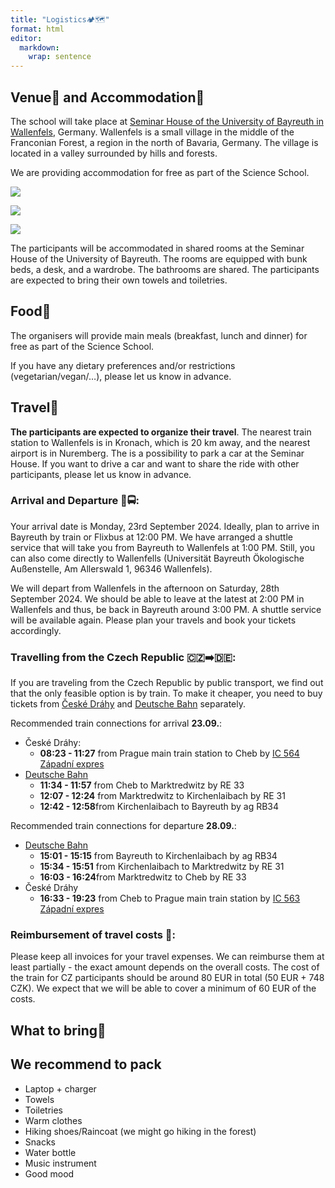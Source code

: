 ```yaml
---
title: "Logistics🏕️🗺️"
format: html
editor: 
  markdown: 
    wrap: sentence
---
```


## Venue🏡 and Accommodation🛌
The school will take place at [Seminar House of the University of Bayreuth in Wallenfels](https://maps.app.goo.gl/AJsRbag7ddPvdwrz6), Germany. Wallenfels is a small village in the middle of the Franconian Forest, a region in the north of Bavaria, Germany. The village is located in a valley surrounded by hills and forests.

We are providing accommodation for free as part of the Science School. 

![](photos/Wallenfels_Stadt.JPG)

:::: {layout="[ 50, 50]"}
::: {#first-column}

![](photos/Wallenfes_Tagungsraum.JPG)

:::

::: {#second-column}

![](photos/Wallenfels_bedroom.jpg)

:::

::::
The participants will be accommodated in shared rooms at the Seminar House of the University of Bayreuth. The rooms are equipped with bunk beds, a desk, and a wardrobe. The bathrooms are shared. The participants are expected to bring their own towels and toiletries.

## Food🍱
The organisers will provide main meals (breakfast, lunch and dinner) for free as part of the Science School.

::: {.callout-warning}
 If you have any dietary preferences and/or restrictions (vegetarian/vegan/...), please let us know in advance.
:::

## Travel🚗

**The participants are expected to organize their travel**. The nearest train station to Wallenfels is in Kronach, which is 20 km away, and the nearest airport is in Nuremberg. The is a possibility to park a car at the Seminar House. If you want to drive a car and want to share the ride with other participants, please let us know in advance. 

### Arrival and Departure 🚆🚍: 

Your arrival date is Monday, 23rd September 2024. Ideally, plan to arrive in Bayreuth by train or Flixbus at 12:00 PM. We have arranged a shuttle service that will take you from Bayreuth to Wallenfels at 1:00 PM. Still, you can also come directly to Wallenfells (Universität Bayreuth Ökologische Außenstelle, Am Allerswald 1, 96346 Wallenfels). 

We will depart from Wallenfels in the afternoon on Saturday, 28th September 2024. We should be able to leave at the latest at 2:00 PM in Wallenfels and thus, be back in Bayreuth around 3:00 PM. A shuttle service will be available again. Please plan your travels and book your tickets accordingly. 

### Travelling from the Czech Republic 🇨🇿➡️🇩🇪:

If you are traveling from the Czech Republic by public transport, we find out that the only feasible option is by train. To make it cheaper, you need to buy tickets from [České Dráhy](https://www.cd.cz/en/default.htm) and [Deutsche Bahn](https://int.bahn.de/en) separately. 

Recommended train connections for arrival **23.09.**:

* České Dráhy:
  * **08:23 - 11:27** from Prague main train station to Cheb by [IC 564 Západní expres](https://www.cd.cz/en/vlak/564/23.9.2024/5457076/8.23/5475035/11.27/)
* [Deutsche Bahn](https://int.bahn.de/en/buchung/fahrplan/suche#sts=true&so=Cheb&zo=Bayreuth%20Hbf&kl=2&r=13:16:KLASSENLOS:1&soid=A%3D1%40O%3DCheb%40X%3D12380699%40Y%3D50073494%40U%3D80%40L%3D5400004%40B%3D1%40p%3D1723490478%40i%3DU%C3%97005475035%40&zoid=A%3D1%40O%3DBayreuth%20Hbf%40X%3D11579985%40Y%3D49949613%40U%3D80%40L%3D8000028%40B%3D1%40p%3D1723056913%40i%3DU%C3%97008022249%40&sot=ST&zot=ST&soei=5400004&zoei=8000028&hd=2024-09-23T11:30:24&hza=D&hz=%5B%5D&ar=false&s=true&d=false&vm=00,01,02,03,04,05,06,07,08,09&fm=false&bp=false)
  * **11:34 - 11:57** from Cheb to Marktredwitz by RE 33
  * **12:07 - 12:24** from Marktredwitz to Kirchenlaibach by RE 31
  * **12:42 - 12:58**from Kirchenlaibach to Bayreuth by ag RB34

Recommended train connections for departure **28.09.**:

* [Deutsche Bahn](https://int.bahn.de/en/buchung/fahrplan/suche#sts=true&so=Bayreuth%20Hbf&zo=Cheb&kl=2&r=13:16:KLASSENLOS:1&soid=A%3D1%40O%3DBayreuth%20Hbf%40X%3D11579985%40Y%3D49949613%40U%3D80%40L%3D8000028%40B%3D1%40p%3D1723056913%40i%3DU%C3%97008022249%40&zoid=A%3D1%40O%3DCheb%40X%3D12380699%40Y%3D50073494%40U%3D80%40L%3D5400004%40B%3D1%40p%3D1723490478%40i%3DU%C3%97005475035%40&sot=ST&zot=ST&soei=8000028&zoei=5400004&hd=2024-09-28T15:00:24&hza=D&hz=%5B%5D&ar=false&s=true&d=false&vm=00,01,02,03,04,05,06,07,08,09&fm=false&bp=false)
  * **15:01 - 15:15** from Bayreuth to Kirchenlaibach by ag RB34
  * **15:34 - 15:51** from Kirchenlaibach to Marktredwitz by RE 31
  * **16:03 - 16:24**from Marktredwitz to Cheb by RE 33
* České Dráhy
  * **16:33 - 19:23** from Cheb to Prague main train station by [IC 563 Západní expres](https://www.cd.cz/en/vlak/563/28.9.2024/5475035/16.33/5457076/19.23/)

### Reimbursement of travel costs 💸: 

Please keep all invoices for your travel expenses. We can reimburse them at least partially - the exact amount depends on the overall costs. The cost of the train for CZ participants should be around 80 EUR in total (50 EUR + 748 CZK). We expect that we will be able to cover a minimum of 60 EUR of the costs.

## What to bring🎒
::: {.callout-tip}
## We recommend to pack 

- Laptop + charger
- Towels
- Toiletries
- Warm clothes
- Hiking shoes/Raincoat (we might go hiking in the forest)
- Snacks
- Water bottle
- Music instrument
- Good mood

:::




